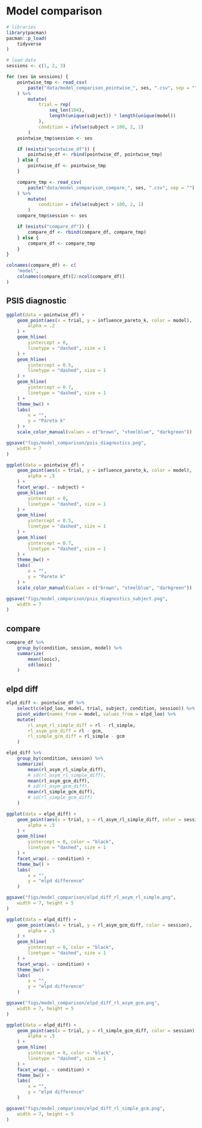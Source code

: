# Model comparison
```r
# libraries
library(pacman)
pacman::p_load(
    tidyverse
)
```

```r
# load data
sessions <- c(1, 2, 3)

for (ses in sessions) {
    pointwise_tmp <- read_csv(
        paste("data/model_comparison_pointwise_", ses, ".csv", sep = "")
    ) %>%
        mutate(
            trial = rep(
                seq_len(104),
                length(unique(subject)) * length(unique(model))
            ),
            condition = ifelse(subject > 100, 2, 1)
        )
    pointwise_tmp$session <- ses

    if (exists("pointwise_df")) {
        pointwise_df <- rbind(pointwise_df, pointwise_tmp)
    } else {
        pointwise_df <- pointwise_tmp
    }

    compare_tmp <- read_csv(
        paste("data/model_comparison_compare_", ses, ".csv", sep = "")
    ) %>%
        mutate(
            condition = ifelse(subject > 100, 2, 1)
        )
    compare_tmp$session <- ses

    if (exists("compare_df")) {
        compare_df <- rbind(compare_df, compare_tmp)
    } else {
        compare_df <- compare_tmp
    }
}

colnames(compare_df) <- c(
    "model",
    colnames(compare_df)[2:ncol(compare_df)]
)
```

## PSIS diagnostic
```r
ggplot(data = pointwise_df) +
    geom_point(aes(x = trial, y = influence_pareto_k, color = model),
        alpha = .2
    ) +
    geom_hline(
        yintercept = 0,
        linetype = "dashed", size = 1
    ) +
    geom_hline(
        yintercept = 0.5,
        linetype = "dashed", size = 1
    ) +
    geom_hline(
        yintercept = 0.7,
        linetype = "dashed", size = 1
    ) +
    theme_bw() +
    labs(
        x = "",
        y = "Pareto k"
    ) +
    scale_color_manual(values = c("brown", "steelblue", "darkgreen"))

ggsave("figs/model_comparison/psis_diagnostics.png",
    width = 7
)
```

```r
ggplot(data = pointwise_df) +
    geom_point(aes(x = trial, y = influence_pareto_k, color = model),
        alpha = .5
    ) +
    facet_wrap(. ~ subject) +
    geom_hline(
        yintercept = 0,
        linetype = "dashed", size = 1
    ) +
    geom_hline(
        yintercept = 0.5,
        linetype = "dashed", size = 1
    ) +
    geom_hline(
        yintercept = 0.7,
        linetype = "dashed", size = 1
    ) +
    theme_bw() +
    labs(
        x = "",
        y = "Pareto k"
    ) +
    scale_color_manual(values = c("brown", "steelblue", "darkgreen"))

ggsave("figs/model_comparison/psis_diagnostics_subject.png",
    width = 7
)
```

## compare
```r
compare_df %>%
    group_by(condition, session, model) %>%
    summarize(
        mean(looic),
        sd(looic)
    )
```

## elpd diff
```r
elpd_diff <- pointwise_df %>%
    select(c(elpd_loo, model, trial, subject, condition, session)) %>%
    pivot_wider(names_from = model, values_from = elpd_loo) %>%
    mutate(
        rl_asym_rl_simple_diff = rl - rl_simple,
        rl_asym_gcm_diff = rl - gcm,
        rl_simple_gcm_diff = rl_simple - gcm
    )
```

```r
elpd_diff %>%
    group_by(condition, session) %>%
    summarize(
        mean(rl_asym_rl_simple_diff),
        # sd(rl_asym_rl_simple_diff),
        mean(rl_asym_gcm_diff),
        # sd(rl_asym_gcm_diff),
        mean(rl_simple_gcm_diff),
        # sd(rl_simple_gcm_diff)
    )
```

```r
ggplot(data = elpd_diff) +
    geom_point(aes(x = trial, y = rl_asym_rl_simple_diff, color = session),
        alpha = .5
    ) +
    geom_hline(
        yintercept = 0, color = "black",
        linetype = "dashed", size = 1
    ) +
    facet_wrap(. ~ condition) +
    theme_bw() +
    labs(
        x = "",
        y = "elpd difference"
    )

ggsave("figs/model_comparison/elpd_diff_rl_asym_rl_simple.png",
    width = 7, height = 5
)
```

```r
ggplot(data = elpd_diff) +
    geom_point(aes(x = trial, y = rl_asym_gcm_diff, color = session),
        alpha = .5
    ) +
    geom_hline(
        yintercept = 0, color = "black",
        linetype = "dashed", size = 1
    ) +
    facet_wrap(. ~ condition) +
    theme_bw() +
    labs(
        x = "",
        y = "elpd difference"
    )

ggsave("figs/model_comparison/elpd_diff_rl_asym_gcm.png",
    width = 7, height = 5
)
```

```r
ggplot(data = elpd_diff) +
    geom_point(aes(x = trial, y = rl_simple_gcm_diff, color = session),
        alpha = .5
    ) +
    geom_hline(
        yintercept = 0, color = "black",
        linetype = "dashed", size = 1
    ) +
    facet_wrap(. ~ condition) +
    theme_bw() +
    labs(
        x = "",
        y = "elpd difference"
    )

ggsave("figs/model_comparison/elpd_diff_rl_simple_gcm.png",
    width = 7, height = 5
)
```